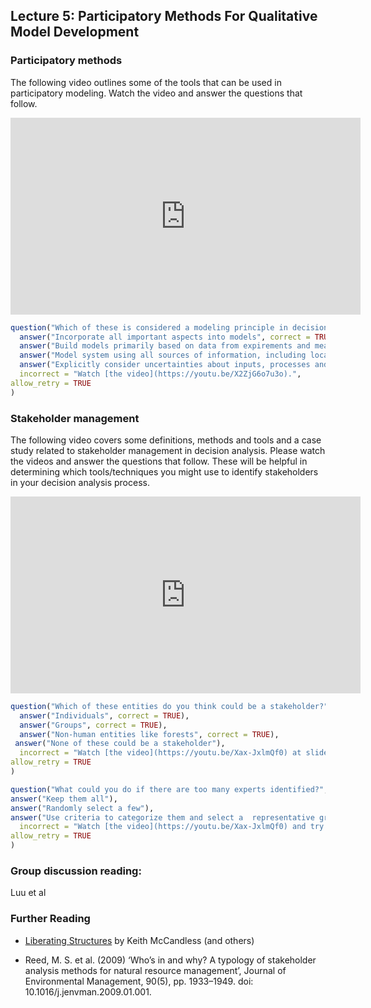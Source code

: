 ## Lecture 5: Participatory Methods For Qualitative Model Development {#participatory_methods}
<!-- [Participatory methods](#participatory_methods) -->

### Participatory methods

The following video outlines some of the tools that can be used in participatory modeling. Watch the video and answer the questions that follow. 

<iframe width="560" height="315" src="https://www.youtube.com/embed/X2ZjG6o7u3o" frameborder="0" allowfullscreen></iframe>


```r
question("Which of these is considered a modeling principle in decision analysis?",
  answer("Incorporate all important aspects into models", correct = TRUE),
  answer("Build models primarily based on data from expirements and measurements"),
  answer("Model system using all sources of information, including local and expert knowledge", correct = TRUE),
  answer("Explicitly consider uncertainties about inputs, processes and outputs", correct = TRUE),
  incorrect = "Watch [the video](https://youtu.be/X2ZjG6o7u3o).",
allow_retry = TRUE
)
```


<!-- Future question: Why might it be useful to think about 'the fox and the hedgehog' when hosting participatory model building workshops?" -->

### Stakeholder management

The following video covers some definitions, methods and tools and a case study related to stakeholder management in decision analysis. Please watch the videos and answer the questions that follow. These will be helpful in determining which tools/techniques you might use to identify stakeholders in your decision analysis process.

<!-- THis will also work, but not in html ![](https://youtu.be/Xax-JxlmQf0) -->

<!-- Note that the youtube link needs to begin with https://www.youtube.com/embed/ -->

<iframe width="560" height="315" src="https://www.youtube.com/embed/Xax-JxlmQf0" frameborder="0" allowfullscreen></iframe>

```r
question("Which of these entities do you think could be a stakeholder?",
  answer("Individuals", correct = TRUE),
  answer("Groups", correct = TRUE),
  answer("Non-human entities like forests", correct = TRUE),
 answer("None of these could be a stakeholder"),
  incorrect = "Watch [the video](https://youtu.be/Xax-JxlmQf0) at slide 6 and try again.",
allow_retry = TRUE
)
```


```r
question("What could you do if there are too many experts identified?",
answer("Keep them all"),
answer("Randomly select a few"),
answer("Use criteria to categorize them and select a  representative group", correct = TRUE),
  incorrect = "Watch [the video](https://youtu.be/Xax-JxlmQf0) and try again.",
allow_retry = TRUE
)
```

<!-- ### Bonus: Plot the stakeholder analysis in R -->

<!-- Plot stakeholders' experience, availability and expertise in decision analysis with the `ggplot2` `ggrepel` `ggthemes` libraries [@R-ggplot2; @R-ggrepel; @R-ggthemes]. Use the stakeholder data set from our git repository. To run this on your machine, save [this raw csv file](https://raw.githubusercontent.com/CWWhitney/Decision_Analysis_Course/main/data/stakeholder.csv) as `.csv` to your local `.RProj` directory. Then use `stakeholder<-read.csv("stakeholder.csv")` to load the data to your R environment and save it as `stakeholder`.  -->

<!-- ```{r stakeholder-management-01, exercise=TRUE} -->

<!-- ggplot(data = stakeholder, aes(x = Experience,  -->
<!--                                y = Availability,  -->
<!--                                label = stakeholders,  -->
<!--                                color = Expertise)) +  -->
<!--   geom_point(aes(shape=Gender)) + -->
<!--   xlab("Relevant Experience") + -->

<!--  #label names of stakeholders and expand space to show full names -->
<!--   scale_x_continuous(labels = paste(seq(0, 5, by = 1)),  -->
<!--                      breaks = seq(0, 5, by = 1),  -->
<!--                      limits = c(0, 5), -->
<!--                      expand = c(0, 1)) + -->
<!--   scale_y_continuous(labels = paste(seq(0, 5, by = 1)),  -->
<!--                      breaks = seq(0, 5, by = 1),  -->
<!--                      limits = c(0, 5), -->
<!--                      expand = c(0, 1)) + -->
<!--   theme(plot.margin = unit(c(1, 1, 1, 1), "cm")) + -->
<!--   theme(legend.position = "none") + -->

<!-- # Create line to categorize stakeholders -->
<!--   geom_hline(yintercept=2.5, color="white", size=2) + -->
<!--   geom_vline(xintercept=2.5, color="white", size=2) + -->

<!-- # Show all names of overlapped values -->
<!--   geom_text_repel(box.padding = 0.3, max.overlaps = Inf, size = 3) + -->
<!--   annotate("text", label = "Potential core experts", -->
<!--     x = 4.5, y = 3.2, size = 5, color = "grey48") + -->
<!--   annotate("text", label = "Resource persons", -->
<!--            x = 4.5, y = 0.25, size = 5, color = "grey48") -->
<!-- ``` -->

<!-- Learn more about using names and [overlapped values](https://ggrepel.slowkow.com/articles/examples.html). -->

### Group discussion reading: 

Luu et al


### Further Reading 

-	[Liberating Structures](http://www.liberatingstructures.com/) by Keith McCandless (and others)

- Reed, M. S. et al. (2009) ‘Who's in and why? A typology of stakeholder analysis methods for natural resource management’, Journal of Environmental Management, 90(5), pp. 1933–1949. doi: 10.1016/j.jenvman.2009.01.001.
